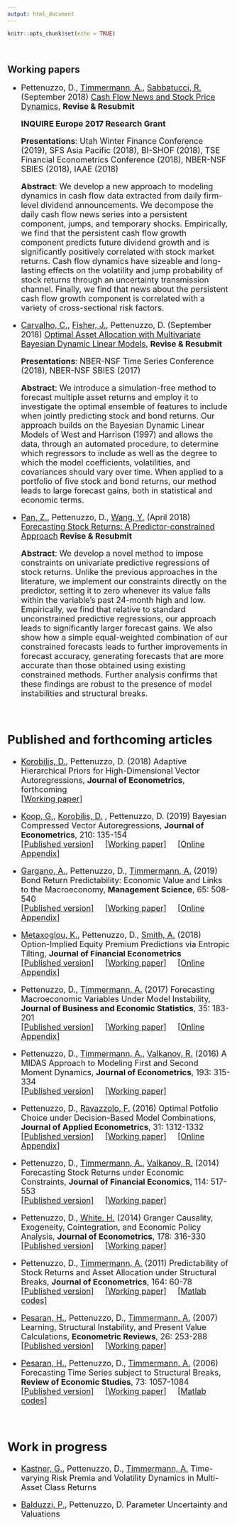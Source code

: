 ```yaml
---
output: html_document
---
```


<link rel="stylesheet" href="styles.css" type="text/css">
<link rel="stylesheet" href="css/academicons.min.css"/>

```r
knitr::opts_chunk$set(echo = TRUE)
```

\


## Working papers

<font size="+1">


* Pettenuzzo, D., [Timmermann, A.](http://rady.ucsd.edu/faculty/directory/timmermann/), [Sabbatucci, R.](https://sites.google.com/site/riccardosabbatucci/) (September 2018) [Cash Flow News and Stock Price Dynamics](http://ssrn.com/abstract=3127042), __Revise & Resubmit__  <br /> 

    __INQUIRE Europe 2017 Research Grant__

    __Presentations__: Utah Winter Finance Conference (2019), SFS Asia Pacific (2018), BI-SHOF (2018), TSE Financial Econometrics Conference (2018), NBER-NSF SBIES (2018), IAAE (2018)

    __Abstract__:  We develop a new approach to modeling dynamics in cash flow data extracted from daily firm-level dividend announcements. We decompose the daily cash flow news series into a persistent component, jumps, and temporary shocks. Empirically, we find that the persistent cash flow growth component predicts future dividend growth and is significantly positively correlated with stock market returns. Cash flow dynamics have sizeable and long-lasting effects on the volatility and jump probability of stock returns through an uncertainty transmission channel. Finally, we find that news about the persistent cash flow growth component is correlated with a variety of cross-sectional risk factors. </p>

* [Carvalho, C.](http://faculty.mccombs.utexas.edu/carlos.carvalho/personal.html), [Fisher, J.](https://www.linkedin.com/pub/jared-fisher/21/809/362), Pettenuzzo, D. (September 2018) [Optimal Asset Allocation with Multivariate Bayesian Dynamic Linear Models](http://ssrn.com/abstract=3254935), __Revise & Resubmit__ 

    __Presentations__: NBER-NSF Time Series Conference (2018), NBER-NSF SBIES (2017) 

    __Abstract__: We introduce a simulation-free method to forecast multiple asset returns and employ it to investigate the optimal ensemble of features to include when jointly predicting stock and bond returns. Our approach builds on the Bayesian Dynamic Linear Models of West and Harrison (1997) and allows the data, through an automated procedure, to determine which regressors to include as well as the degree to which the model coefficients, volatilities, and covariances should vary over time. When applied to a portfolio of five stock and bond returns, our method leads to large forecast gains, both in statistical and economic terms. </p>

 
* [Pan, Z.](https://www.researchgate.net/profile/Zhiyuan_Pan2), Pettenuzzo, D., [Wang, Y.](https://www.researchgate.net/profile/Yudong_Wang12/publications) (April 2018) [Forecasting Stock Returns: A Predictor-constrained Approach](https://papers.ssrn.com/sol3/papers.cfm?abstract_id=3054652) __Revise & Resubmit__

    __Abstract__: We develop a novel method to impose constraints on univariate predictive regressions of stock returns. Unlike the previous approaches in the literature, we implement our constraints directly on the predictor, setting it to zero whenever its value falls within the variable's past 24-month high and low. Empirically, we find that relative to standard unconstrained predictive regressions, our approach leads to significantly larger forecast gains. We also show how a simple equal-weighted combination of our constrained forecasts leads to further improvements in forecast accuracy, generating forecasts that are more accurate than those obtained using existing constrained methods. Further analysis confirms that these findings are robust to the presence of model instabilities and structural breaks. </p>

\


## Published and forthcoming articles

* [Korobilis, D.](https://sites.google.com/site/dimitriskorobilis/), Pettenuzzo, D. (2018) Adaptive Hierarchical Priors for High-Dimensional Vector Autoregressions, __Journal of Econometrics__, forthcoming  
 [[Working paper]](https://papers.ssrn.com/sol3/papers.cfm?abstract_id=2886053)


* [Koop, G.](http://personal.strath.ac.uk/gary.koop/), [Korobilis, D.](https://sites.google.com/site/dimitriskorobilis/) , Pettenuzzo, D. (2019) Bayesian Compressed Vector Autoregressions, __Journal of Econometrics__, 210: 135-154 \
  [[Published version]](https://doi.org/10.1016/j.jeconom.2018.11.009) &nbsp; &nbsp; [[Working paper]](http://papers.ssrn.com/sol3/papers.cfm?abstract_id=2754241) &nbsp; &nbsp; [[Online Appendix]](files/2017_06_05_BCVAR_Appendix.pdf) 

 
* [Gargano, A.](http://fbe.unimelb.edu.au/finance/staff/academic/2524), Pettenuzzo, D., [Timmermann, A.](http://rady.ucsd.edu/faculty/directory/timmermann/) (2019) Bond Return Predictability: Economic Value and Links to the Macroeconomy, __Management Science__,  65: 508-540  
[[Published version]](http://pubsonline.informs.org/doi/abs/10.1287/mnsc.2017.2829) &nbsp; &nbsp; [[Working paper]](http://papers.ssrn.com/sol3/papers.cfm?abstract_id=2471273) &nbsp; &nbsp; [[Online Appendix]](files/2017_04_18_bond_return_predictability_ON_LINE_APPENDIX.pdf) 
 
* [Metaxoglou, K.](http://carleton.ca/economics/people/metaxoglou-konstantinos/), Pettenuzzo, D., [Smith, A.](http://are.ucdavis.edu/en/people/faculty/aaron-smith/#pk_campaign=short-name-redirect&pk_kwd=asmith) (2018) Option-Implied Equity Premium Predictions via Entropic Tilting, __Journal of Financial Econometrics__  
[[Published version]](https://academic.oup.com/jfec/advance-article/doi/10.1093/jjfinec/nby009/4990347?guestAccessKey=f0f47b76-326d-42f3-a65b-ee13999ca827) &nbsp; &nbsp; [[Working paper]](http://papers.ssrn.com/sol3/papers.cfm?abstract_id=2754246) &nbsp; &nbsp; [[Online Appendix]](files/MPS_JFEC_APX.pdf) 

* Pettenuzzo, D., [Timmermann, A.](http://rady.ucsd.edu/faculty/directory/timmermann/) (2017) Forecasting Macroeconomic Variables Under Model Instability, __Journal of Business and Economic Statistics__, 35: 183-201  
[[Published version]](http://www.tandfonline.com/doi/abs/10.1080/07350015.2015.1051183) &nbsp; &nbsp; [[Working paper]](http://papers.ssrn.com/sol3/papers.cfm?abstract_id=2603879) &nbsp; &nbsp; [[Online Appendix]](files/Appendix_JBES_2015_May_5.pdf)  

* Pettenuzzo, D., [Timmermann, A.](http://rady.ucsd.edu/faculty/directory/timmermann/), [Valkanov, R.](http://rady.ucsd.edu/faculty/directory/valkanov/) (2016) A MIDAS Approach to Modeling First and Second Moment Dynamics, __Journal of Econometrics__, 193: 315-334  
[[Published version]](http://www.sciencedirect.com/science/article/pii/S0304407616300665) &nbsp; &nbsp; [[Working paper]](http://papers.ssrn.com/sol3/papers.cfm?abstract_id=2471287)

* Pettenuzzo, D., [Ravazzolo, F.](http://francescoravazzolo.com/) (2016) Optimal Potfolio Choice under Decision-Based Model Combinations, __Journal of Applied Econometrics__, 31: 1312-1332  
[[Published version]](http://onlinelibrary.wiley.com/doi/10.1002/jae.2502/abstract) &nbsp; &nbsp; [[Working paper]](http://ssrn.com/abstract=2516950) &nbsp; &nbsp; [[Online Appendix]](files/Pettenuzzo_Ravazzolo_JAE_Appendix_Nov04.pdf)

* Pettenuzzo, D., [Timmermann, A.](http://rady.ucsd.edu/faculty/directory/timmermann/), [Valkanov, R.](http://rady.ucsd.edu/faculty/directory/valkanov/)  (2014) Forecasting Stock Returns under Economic Constraints,  __Journal of Financial Economics__, 114: 517-553  
[[Published version]](http://dx.doi.org/10.1016/j.jfineco.2014.07.015) &nbsp; &nbsp; [[Working paper]](files/2013.12.02 Pettenuzzo_Timmermann_Valkanov.pdf)

* Pettenuzzo, D., [White, H.](http://economics.ucsd.edu/facRes/inMemoriam/whiteHalbert/) (2014) Granger Causality, Exogeneity, Cointegration, and Economic Policy Analysis, __Journal of Econometrics__, 178: 316-330  
[[Published version]](http://www.sciencedirect.com/science/article/pii/S0304407613001942) &nbsp; &nbsp; [[Working paper]](files/2011_10_31 Pettenuzzo and White.pdf)

* Pettenuzzo, D., [Timmermann, A.](http://rady.ucsd.edu/faculty/directory/timmermann/) (2011) Predictability of Stock Returns and Asset Allocation under Structural Breaks,  __Journal of Econometrics__, 164: 60-78  
[[Published version]](http://www.sciencedirect.com/science/article/pii/S0304407611000479) &nbsp; &nbsp; [[Working paper]](files/Pettenuzzo and Timmermann (2011).pdf) &nbsp; &nbsp; [[Matlab codes]](files/2011 JoE codes.zip)

* [Pesaran, H.](http://dornsife.usc.edu/cf/faculty-and-staff/faculty.cfm?pid=1003600), Pettenuzzo, D., [Timmermann, A.](http://rady.ucsd.edu/faculty/directory/timmermann/) (2007) Learning, Structural Instability, and Present Value Calculations, __Econometric Reviews__, 26: 253-288  
[[Published version]](http://www.tandfonline.com/doi/abs/10.1080/07474930701220352) &nbsp; &nbsp; [[Working paper]](files/Pesaran et al (2007).pdf)

* [Pesaran, H.](http://dornsife.usc.edu/cf/faculty-and-staff/faculty.cfm?pid=1003600), Pettenuzzo, D., [Timmermann, A.](http://rady.ucsd.edu/faculty/directory/timmermann/) (2006) Forecasting Time Series subject to Structural Breaks, __Review of Economic Studies__, 73: 1057-1084    
[[Published version]](http://restud.oxfordjournals.org/content/73/4/1057.full) &nbsp; &nbsp; [[Working paper]](files/Pesaran et al (2006).pdf) &nbsp; &nbsp; [[Matlab codes]](files/2006 ReStud codes.zip)

\


## Work in progress

<font size="+1">


* [Kastner, G.](https://www.wu.ac.at/en/statmath/faculty-staff/faculty/gkastner/), Pettenuzzo, D., [Timmermann, A.](http://rady.ucsd.edu/faculty/directory/timmermann/) Time-varying Risk Premia and Volatility Dynamics in Multi-Asset Class Returns


* [Balduzzi, P.](https://www2.bc.edu/pierluigi-balduzzi/), Pettenuzzo, D. Parameter Uncertainty and Valuations  

